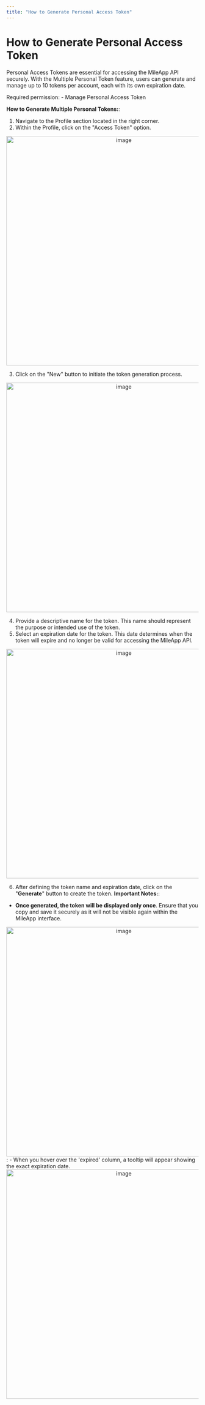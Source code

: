```yaml
---
title: "How to Generate Personal Access Token"
---
```


# How to Generate Personal Access Token

Personal Access Tokens are essential for accessing the MileApp API securely. With the Multiple Personal Token feature, users can generate and manage up to 10 tokens per account, each with its own expiration date.

<Note>
Required permission:
- Manage Personal Access Token
</Note>

**How to Generate Multiple Personal Tokens:**:
1. Navigate to the Profile section located in the right corner.
2. Within the Profile, click on the "Access Token" option.

<div align="center">
  <img src="https://t3837933.p.clickup-attachments.com/t3837933/59cf5b7b-222a-4997-9683-7d7a88015515/image.png" alt="image" width="600" />
</div>

3. Click on the "New" button to initiate the token generation process.

<div align="center">
  <img src="https://t3837933.p.clickup-attachments.com/t3837933/80c2c053-1055-4868-a816-6a7f5b3cfe14/image.png" alt="image" width="600" />
</div>

4. Provide a descriptive name for the token. This name should represent the purpose or intended use of the token.
5. Select an expiration date for the token. This date determines when the token will expire and no longer be valid for accessing the MileApp API.

<div align="center">
  <img src="https://t3837933.p.clickup-attachments.com/t3837933/3ed45b6b-9738-4169-bccc-ba6dff6e772e/image.png" alt="image" width="600" />
</div>

6. After defining the token name and expiration date, click on the "**Generate**" button to create the token.
**Important Notes:**:
-   **Once generated, the token will be displayed only once**. Ensure that you copy and save it securely as it will not be visible again within the MileApp interface.
<div align="center">
  <img src="https://t3837933.p.clickup-attachments.com/t3837933/a5e0bd64-852c-4e0d-aaf3-bfc74eed0d55/image.png" alt="image" width="600" />
</div>:
-   When you hover over the 'expired' column, a tooltip will appear showing the exact expiration date.<div align="center">
  <img src="https://t3837933.p.clickup-attachments.com/t3837933/deb98c30-3363-4745-98fc-073ea0aa9d48/image.png" alt="image" width="600" />
</div>
